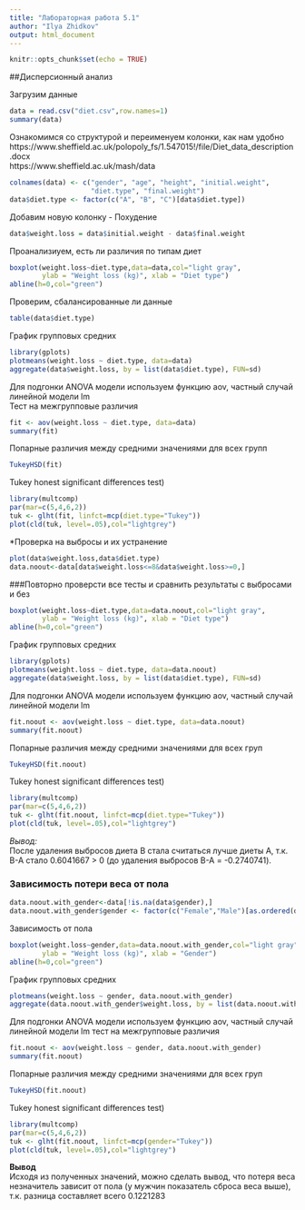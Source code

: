 ```yaml
---
title: "Лабораторная работа 5.1"
author: "Ilya Zhidkov"
output: html_document
---
```


```r
knitr::opts_chunk$set(echo = TRUE)
```

##Дисперсионный анализ    

Загрузим данные   
```r
data = read.csv("diet.csv",row.names=1)
summary(data)
```

Ознакомимся со структурой и переименуем колонки, как нам удобно   
https://www.sheffield.ac.uk/polopoly_fs/1.547015!/file/Diet_data_description.docx   
https://www.sheffield.ac.uk/mash/data  

```r
colnames(data) <- c("gender", "age", "height", "initial.weight", 
                    "diet.type", "final.weight")
data$diet.type <- factor(c("A", "B", "C")[data$diet.type])
```

Добавим новую колонку - Похудение   
```r
data$weight.loss = data$initial.weight - data$final.weight
```

Проанализиуем, есть ли различия по типам диет
```r
boxplot(weight.loss~diet.type,data=data,col="light gray",
        ylab = "Weight loss (kg)", xlab = "Diet type")
abline(h=0,col="green")
```

Проверим, сбалансированные ли данные
```r
table(data$diet.type)
```

График групповых средних
```r
library(gplots)
plotmeans(weight.loss ~ diet.type, data=data)
aggregate(data$weight.loss, by = list(data$diet.type), FUN=sd)
```

Для подгонки ANOVA модели используем функцию aov, частный случай линейной модели lm   
Тест на межгрупповые различия
```r
fit <- aov(weight.loss ~ diet.type, data=data)
summary(fit)
```

Попарные различия между средними значениями для всех групп
```r
TukeyHSD(fit)
```

Tukey honest significant differences test)
```r
library(multcomp)
par(mar=c(5,4,6,2))
tuk <- glht(fit, linfct=mcp(diet.type="Tukey"))
plot(cld(tuk, level=.05),col="lightgrey")
```

*Проверка на выбросы и их устранение    
```r
plot(data$weight.loss,data$diet.type)
data.noout<-data[data$weight.loss<=8&data$weight.loss>=0,]
```

###Повторно проверсти все тесты и сравнить результаты с выбросами и без
```r
boxplot(weight.loss~diet.type,data=data.noout,col="light gray",
        ylab = "Weight loss (kg)", xlab = "Diet type")
abline(h=0,col="green")
```

График групповых средних
```r
library(gplots)
plotmeans(weight.loss ~ diet.type, data=data.noout)
aggregate(data$weight.loss, by = list(data$diet.type), FUN=sd)
```

Для подгонки ANOVA модели используем функцию aov, частный случай линейной модели lm
```r
fit.noout <- aov(weight.loss ~ diet.type, data=data.noout)
summary(fit.noout)
```

Попарные различия между средними значениями для всех груп
```r
TukeyHSD(fit.noout)
```

Tukey honest significant differences test)
```r
library(multcomp)
par(mar=c(5,4,6,2))
tuk <- glht(fit.noout, linfct=mcp(diet.type="Tukey"))
plot(cld(tuk, level=.05),col="lightgrey")
```

*Вывод:*    
После удаления выбросов диета B стала считаться лучше диеты A, т.к.  B-A стало 0.6041667 > 0 (до удаления выбросов B-A = -0.2740741).   

### Зависимость потери веса от пола
```r
data.noout.with_gender<-data[!is.na(data$gender),]
data.noout.with_gender$gender <- factor(c("Female","Male")[as.ordered(data.noout.with_gender$gender)])
```

Зависимость от пола
```r
boxplot(weight.loss~gender,data=data.noout.with_gender,col="light gray",
        ylab = "Weight loss (kg)", xlab = "Gender")
abline(h=0,col="green")
```

График групповых средних
```r
plotmeans(weight.loss ~ gender, data.noout.with_gender)
aggregate(data.noout.with_gender$weight.loss, by = list(data.noout.with_gender$gender), FUN=sd)
```

Для подгонки ANOVA модели используем функцию aov, частный случай линейной модели lm тест на межгрупповые различия
```r
fit.noout <- aov(weight.loss ~ gender, data.noout.with_gender)
summary(fit.noout)
```

Попарные различия между средними значениями для всех груп
```r
TukeyHSD(fit.noout)
```

Tukey honest significant differences test)
```r
library(multcomp)
par(mar=c(5,4,6,2))
tuk <- glht(fit.noout, linfct=mcp(gender="Tukey"))
plot(cld(tuk, level=.05),col="lightgrey")
```

**Вывод**   
Исходя из полученных значений, можно сделать вывод, что потеря веса незначитель зависит от пола (у мужчин показатель сброса веса выше), т.к. разница составляет всего 0.1221283